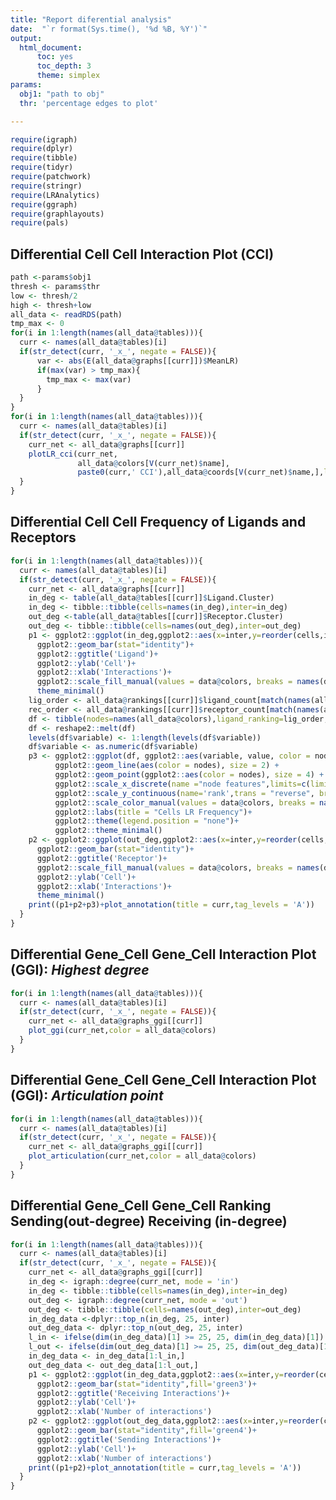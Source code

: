 ```yaml
---
title: "Report diferential analysis"
date:  "`r format(Sys.time(), '%d %B, %Y')`"
output:
  html_document:
      toc: yes
      toc_depth: 3
      theme: simplex
params:
  obj1: "path to obj"
  thr: 'percentage edges to plot'

---
```


```r
require(igraph)
require(dplyr)
require(tibble)
require(tidyr)
require(patchwork)
require(stringr)
require(LRAnalytics)
require(ggraph)
require(graphlayouts)
require(pals)


```

## Differential Cell Cell Interaction Plot (CCI)

```r
path <-params$obj1
thresh <- params$thr
low <- thresh/2
high <- thresh+low
all_data <- readRDS(path)
tmp_max <- 0
for(i in 1:length(names(all_data@tables))){
  curr <- names(all_data@tables)[i]
  if(str_detect(curr, '_x_', negate = FALSE)){
      var <- abs(E(all_data@graphs[[curr]])$MeanLR)
      if(max(var) > tmp_max){
        tmp_max <- max(var)
      }
  }
}
for(i in 1:length(names(all_data@tables))){
  curr <- names(all_data@tables)[i]
  if(str_detect(curr, '_x_', negate = FALSE)){
    curr_net <- all_data@graphs[[curr]]
    plotLR_cci(curr_net,
               all_data@colors[V(curr_net)$name],
               paste0(curr,' CCI'),all_data@coords[V(curr_net)$name,],leg=TRUE,low=low,high = high,emax = tmp_max)
  }
}
```

## Differential Cell Cell Frequency of Ligands and Receptors

```r

for(i in 1:length(names(all_data@tables))){
  curr <- names(all_data@tables)[i]
  if(str_detect(curr, '_x_', negate = FALSE)){
    curr_net <- all_data@graphs[[curr]]
    in_deg <- table(all_data@tables[[curr]]$Ligand.Cluster)
    in_deg <- tibble::tibble(cells=names(in_deg),inter=in_deg)
    out_deg <-table(all_data@tables[[curr]]$Receptor.Cluster)
    out_deg <- tibble::tibble(cells=names(out_deg),inter=out_deg)
    p1 <- ggplot2::ggplot(in_deg,ggplot2::aes(x=inter,y=reorder(cells,inter),fill=cells))+
      ggplot2::geom_bar(stat="identity")+
      ggplot2::ggtitle('Ligand')+
      ggplot2::ylab('Cell')+
      ggplot2::xlab('Interactions')+
      ggplot2::scale_fill_manual(values = data@colors, breaks = names(data@coords))+
      theme_minimal()
    lig_order <- all_data@rankings[[curr]]$ligand_count[match(names(all_data@colors),in_deg$cells)]
    rec_order <- all_data@rankings[[curr]]$receptor_count[match(names(all_data@colors),out_deg$cells)]
    df <- tibble(nodes=names(all_data@colors),ligand_ranking=lig_order,receptor_ranking=rec_order)
    df <- reshape2::melt(df)
    levels(df$variable) <- 1:length(levels(df$variable))
    df$variable <- as.numeric(df$variable)
    p3 <- ggplot2::ggplot(df, ggplot2::aes(variable, value, color = nodes)) +
          ggplot2::geom_line(aes(color = nodes), size = 2) +
          ggplot2::geom_point(ggplot2::aes(color = nodes), size = 4) +
          ggplot2::scale_x_discrete(name ="node features",limits=c(limits=c('ligand_frequency','receptor_frequency')))+
          ggplot2::scale_y_continuous(name='rank',trans = "reverse", breaks = unique(df$value))+
          ggplot2::scale_color_manual(values = data@colors, breaks = names(data@coords))+
          ggplot2::labs(title = "Cells LR Frequency")+ 
          ggplot2::theme(legend.position = "none")+
          ggplot2::theme_minimal()
    p2 <- ggplot2::ggplot(out_deg,ggplot2::aes(x=inter,y=reorder(cells,inter),fill=cells))+
      ggplot2::geom_bar(stat="identity")+
      ggplot2::ggtitle('Receptor')+
      ggplot2::scale_fill_manual(values = data@colors, breaks = names(data@coords))+
      ggplot2::ylab('Cell')+
      ggplot2::xlab('Interactions')+
      theme_minimal()
    print((p1+p2+p3)+plot_annotation(title = curr,tag_levels = 'A'))
  }
}
```


## Differential Gene_Cell Gene_Cell Interaction Plot (GGI): *Highest degree*

```r
for(i in 1:length(names(all_data@tables))){
  curr <- names(all_data@tables)[i]
  if(str_detect(curr, '_x_', negate = FALSE)){
    curr_net <- all_data@graphs_ggi[[curr]]
    plot_ggi(curr_net,color = all_data@colors)
  }
}
```

## Differential Gene_Cell Gene_Cell Interaction Plot (GGI): *Articulation point*

```r
for(i in 1:length(names(all_data@tables))){
  curr <- names(all_data@tables)[i]
  if(str_detect(curr, '_x_', negate = FALSE)){
    curr_net <- all_data@graphs_ggi[[curr]]
    plot_articulation(curr_net,color = all_data@colors)
  }
}
```


## Differential Gene_Cell Gene_Cell Ranking Sending(out-degree) Receiving (in-degree)

```r

for(i in 1:length(names(all_data@tables))){
  curr <- names(all_data@tables)[i]
  if(str_detect(curr, '_x_', negate = FALSE)){
    curr_net <- all_data@graphs_ggi[[curr]]
    in_deg <- igraph::degree(curr_net, mode = 'in')
    in_deg <- tibble::tibble(cells=names(in_deg),inter=in_deg)
    out_deg <- igraph::degree(curr_net, mode = 'out')
    out_deg <- tibble::tibble(cells=names(out_deg),inter=out_deg)
    in_deg_data <-dplyr::top_n(in_deg, 25, inter)
    out_deg_data <- dplyr::top_n(out_deg, 25, inter)
    l_in <- ifelse(dim(in_deg_data)[1] >= 25, 25, dim(in_deg_data)[1])
    l_out <- ifelse(dim(out_deg_data)[1] >= 25, 25, dim(out_deg_data)[1])
    in_deg_data <- in_deg_data[1:l_in,]
    out_deg_data <- out_deg_data[1:l_out,]
    p1 <- ggplot2::ggplot(in_deg_data,ggplot2::aes(x=inter,y=reorder(cells,inter)))+
      ggplot2::geom_bar(stat="identity",fill='green3')+
      ggplot2::ggtitle('Receiving Interactions')+
      ggplot2::ylab('Cell')+
      ggplot2::xlab('Number of interactions')
    p2 <- ggplot2::ggplot(out_deg_data,ggplot2::aes(x=inter,y=reorder(cells,inter)))+
      ggplot2::geom_bar(stat="identity",fill='green4')+
      ggplot2::ggtitle('Sending Interactions')+
      ggplot2::ylab('Cell')+
      ggplot2::xlab('Number of interactions')
    print((p1+p2)+plot_annotation(title = curr,tag_levels = 'A'))
  }
}
```











